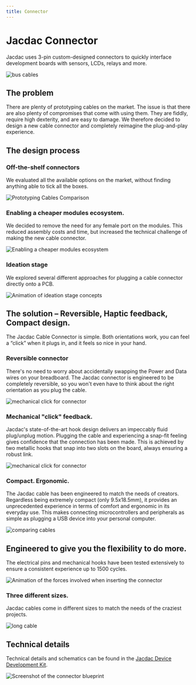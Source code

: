 ```yaml
---
title: Connector
---
```


# Jacdac Connector

Jacdac uses 3-pin custom-designed connectors to quickly interface development boards with sensors, LCDs, relays and more.  

![bus cables](./images/bustopology.png)

## The problem 

There are plenty of prototyping cables on the market. 
The issue is that there are also plenty of compromises that come with using them. 
They are fiddly, require high dexterity, and are easy to damage. 
We therefore decided to design a new cable connector and completely reimagine the plug-and-play experience. 

## The design process 

### Off-the-shelf connectors

We evaluated all the available options on the market, without finding anything able to tick all the boxes. 

![Prototyping Cables Comparison](https://user-images.githubusercontent.com/71759622/117635643-e9670700-b177-11eb-8731-46b47fca1e0a.png)

### Enabling a cheaper modules ecosystem.

We decided to remove the need for any female port on the modules. This reduced assembly costs and time, but increased the technical challenge of making the new cable connector.

![Enabling a cheaper modules ecosystem](https://user-images.githubusercontent.com/71759622/117635932-39de6480-b178-11eb-8b73-111378f027ae.png)

### Ideation stage

We explored several different approaches for plugging a cable connector directly onto a PCB. 

![Animation of ideation stage concepts](./images/ideationstageanimation.gif)

## The solution – Reversible, Haptic feedback, Compact design.  

The Jacdac Cable Connector is simple. 
Both orientations work, you can feel a “click” when it plugs in, and it feels so nice in your hand.  

### Reversible connector 

There's no need to worry about accidentally swapping the Power and Data wires on your breadboard. 
The Jacdac connector is engineered to be completely reversible, so you won't even have to think 
about the right orientation as you plug the cable. 

![mechanical click for connector](./images/mechanicalclickconnector.png)

### Mechanical "click" feedback. 

Jacdac's state-of-the-art hook design delivers an impeccably fluid plug/unplug motion. 
Plugging the cable and experiencing a snap-fit feeling gives confidence that the connection has been made. 
This is achieved by two metallic hooks that snap into two slots on the board, 
always ensuring a robust link. 

![mechanical click for connector](./images/mechanicalclickconnector.png)

### Compact. Ergonomic. 

The Jacdac cable has been engineered to match the needs of creators. 
Regardless being extremely compact (only 9.5x18.5mm), 
it provides an unprecedented experience in terms of comfort and ergonomic in its everyday use.
This makes connecting microcontrollers and peripherals as simple 
as plugging a USB device into your personal computer. 

![comparing cables](./images/bespokeconnectorvscompetitors.png)

## Engineered to give you the flexibility to do more.

The electrical pins and mechanical hooks have been tested extensively 
to ensure a consistent experience up to 1500 cycles.

![Animation of the forces involved when inserting the connector](./images/insertion.gif)

### Three different sizes.

Jacdac cables come in different sizes to match the needs of the craziest projects. 

![long cable](./images/longcable.png)

## Technical details

Technical details and schematics can be found in the [Jacdac Device Development Kit](https://github.com/microsoft/jacdac-ddk/tree/main/connector).

![Screenshot of the connector blueprint](/images/connectorschematics.png)
